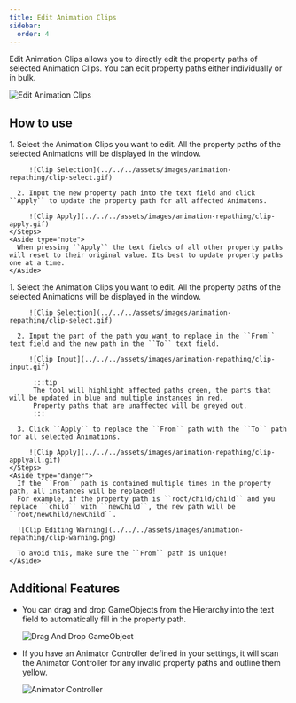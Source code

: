 ```yaml
---
title: Edit Animation Clips
sidebar:
  order: 4
---
```


Edit Animation Clips allows you to directly edit the property paths of selected Animation Clips. You can edit property paths either individually or in bulk.

![Edit Animation Clips](../../../assets/images/animation-repathing/clip.gif)

## How to use

<Tabs>
  <TabItem label="Individual">
    <Steps>
      1. Select the Animation Clips you want to edit. All the property paths of the selected Animations will be displayed in the window.

         ![Clip Selection](../../../assets/images/animation-repathing/clip-select.gif)

      2. Input the new property path into the text field and click ``Apply`` to update the property path for all affected Animatons.

         ![Clip Apply](../../../assets/images/animation-repathing/clip-apply.gif)
    </Steps>
    <Aside type="note">
      When pressing ``Apply`` the text fields of all other property paths will reset to their original value. Its best to update property paths one at a time.
    </Aside>
  </TabItem>
  <TabItem label="Multiple">
    <Steps>
      1. Select the Animation Clips you want to edit. All the property paths of the selected Animations will be displayed in the window.

         ![Clip Selection](../../../assets/images/animation-repathing/clip-select.gif)

      2. Input the part of the path you want to replace in the ``From`` text field and the new path in the ``To`` text field.

         ![Clip Input](../../../assets/images/animation-repathing/clip-input.gif)

          :::tip
          The tool will highlight affected paths green, the parts that will be updated in blue and multiple instances in red.  
          Property paths that are unaffected will be greyed out.
          :::

      3. Click ``Apply`` to replace the ``From`` path with the ``To`` path for all selected Animations.

         ![Clip Apply](../../../assets/images/animation-repathing/clip-applyall.gif)
    </Steps>
    <Aside type="danger">
      If the ``From`` path is contained multiple times in the property path, all instances will be replaced!  
      For example, if the property path is ``root/child/child`` and you replace ``child`` with ``newChild``, the new path will be ``root/newChild/newChild``.

      ![Clip Editing Warning](../../../assets/images/animation-repathing/clip-warning.png)

      To avoid this, make sure the ``From`` path is unique!
    </Aside>
  </TabItem>
</Tabs>

## Additional Features

- You can drag and drop GameObjects from the Hierarchy into the text field to automatically fill in the property path.

  ![Drag And Drop GameObject](../../../assets/images/animation-repathing/clip-gameobject.gif)

- If you have an Animator Controller defined in your settings, it will scan the Animator Controller for any invalid property paths and outline them yellow.

  ![Animator Controller](../../../assets/images/animation-repathing/clip-invalid.png)
